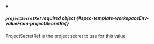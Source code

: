


<details className="config-field" data-expandable="true" open>
<summary>

##### `projectSecretRef` <span className="config-field-required" data-required="false">required</span> <span className="config-field-type">object</span> <span className="config-field-default"></span> <span className="config-field-enum"></span> {#spec-template-workspaceEnv-valueFrom-projectSecretRef}

ProjectSecretRef is the project secret to use for this value.

</summary>

<PartialProjectSecretRefreference />


</details>
